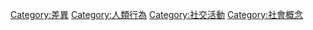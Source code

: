 [[Category:差異|Category:差異]]
[[Category:人類行為|Category:人類行為]]
[[Category:社交活動|Category:社交活動]]
[[Category:社會概念|Category:社會概念]]
